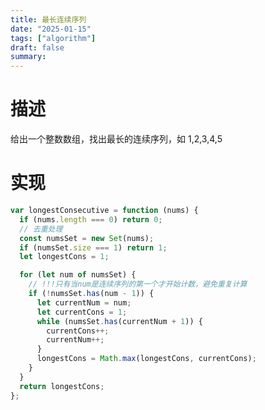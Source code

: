 ```yaml
---
title: 最长连续序列
date: "2025-01-15"
tags: ["algorithm"]
draft: false
summary:
---
```


# 描述
给出一个整数数组，找出最长的连续序列，如 1,2,3,4,5


# 实现
```js
var longestConsecutive = function (nums) {
  if (nums.length === 0) return 0;
  // 去重处理
  const numsSet = new Set(nums);
  if (numsSet.size === 1) return 1;
  let longestCons = 1;

  for (let num of numsSet) {
    // !!!只有当num是连续序列的第一个才开始计数，避免重复计算
    if (!numsSet.has(num - 1)) {
      let currentNum = num;
      let currentCons = 1;
      while (numsSet.has(currentNum + 1)) {
        currentCons++;
        currentNum++;
      }
      longestCons = Math.max(longestCons, currentCons);
    }
  }
  return longestCons;
};
```